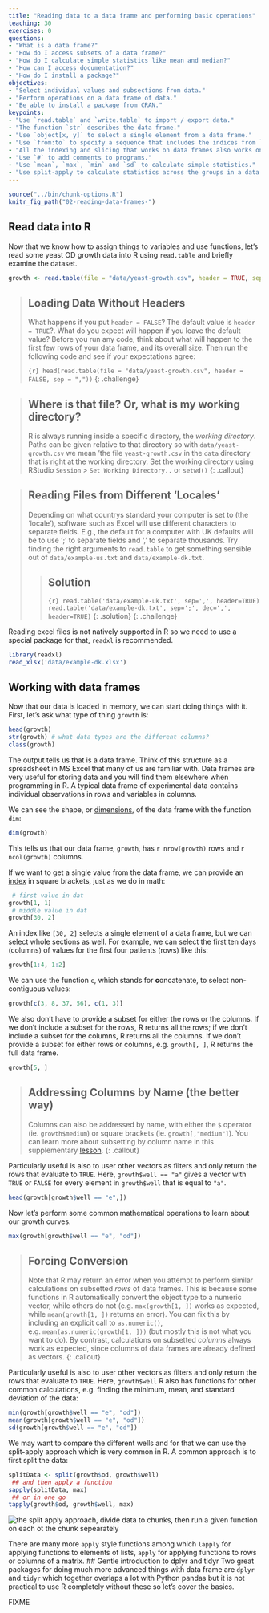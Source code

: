 ```yaml
---
title: "Reading data to a data frame and performing basic operations"
teaching: 30
exercises: 0
questions:
- "What is a data frame?"
- "How do I access subsets of a data frame?"
- "How do I calculate simple statistics like mean and median?"
- "How can I access documentation?"
- "How do I install a package?"
objectives:
- "Select individual values and subsections from data."
- "Perform operations on a data frame of data."
- "Be able to install a package from CRAN."
keypoints:
- "Use `read.table` and `write.table` to import / export data."
- "The function `str` describes the data frame."
- "Use `object[x, y]` to select a single element from a data frame."
- "Use `from:to` to specify a sequence that includes the indices from `from` to `to`."
- "All the indexing and slicing that works on data frames also works on vectors."
- "Use `#` to add comments to programs."
- "Use `mean`, `max`, `min` and `sd` to calculate simple statistics."
- "Use split-apply to calculate statistics across the groups in a data frame."
---
```



```r
source("../bin/chunk-options.R")
knitr_fig_path("02-reading-data-frames-")
```

## Read data into R <!-- 7 -->

Now that we know how to assign things to variables and use functions, let's read some yeast OD growth data into R using `read.table` and briefly examine the dataset.
 

```r
growth <- read.table(file = "data/yeast-growth.csv", header = TRUE, sep = ",")
```

> ## Loading Data Without Headers
>
> What happens if you put `header = FALSE`? The default value is `header = TRUE`?. What do you expect will happen if you leave the default value? Before you run any code, think about what will happen to the first few rows of your data frame, and its overall size. Then run the following code and see if your expectations agree:
>
> ```{r}
> head(read.table(file = "data/yeast-growth.csv", header = FALSE, sep = ","))
> ```
{: .challenge}


> ## Where is that file? Or, what is my working directory?
>
> R is always running inside a specific directory, the *working
> directory*. Paths can be given relative to that directory so with
> `data/yeast-growth.csv` we mean 'the file `yeast-growth.csv` in the
> `data` directory that is right at the working directory. Set the
> working directory using RStudio `Session` > `Set Working Directory..` or `setwd()`
{: .callout}


> ## Reading Files from Different 'Locales'
>
> Depending on what countrys standard your computer is set to (the 'locale'), software such as Excel will use different characters to separate fields. E.g., the default for a computer with UK defaults will be to use ';' to separate fields and ',' to separate thousands. Try finding the right arguments to `read.table` to get something sensible out of `data/example-us.txt` and `data/example-dk.txt`.
>
> > ## Solution
> > ```{r}
> > read.table('data/example-uk.txt', sep=',', header=TRUE)
> > read.table('data/example-dk.txt', sep=';', dec=',', header=TRUE)
> > ```
> {: .solution}
{: .challenge}

Reading excel files is not natively supported in R so we need to use a special package for that, `readxl` is recommended.

```r
library(readxl)
read_xlsx('data/example-dk.xlsx')
```

## Working with data frames <!-- 10 -->

Now that our data is loaded in memory, we can start doing things with it.
First, let's ask what type of thing `growth` is:

```r
head(growth)
str(growth) # what data types are the different columns?
class(growth)
```

The output tells us that is a data frame. Think of this structure as a spreadsheet in MS Excel that many of us are familiar with.
Data frames are very useful for storing data and you will find them elsewhere when programming in R. A typical data frame of experimental data contains individual observations in rows and variables in columns.

We can see the shape, or [dimensions]({{ site.github.url }}/reference/#dimensions), of the data frame with the function `dim`:

```r
dim(growth)
```

This tells us that our data frame, `growth`, has `r nrow(growth)` rows and `r ncol(growth)` columns.

If we want to get a single value from the data frame, we can provide an [index]({{ site.github.url }}/reference/#index) in square brackets, just as we do in math:

```r
 # first value in dat
growth[1, 1]
 # middle value in dat
growth[30, 2]
```

An index like `[30, 2]` selects a single element of a data frame, but we can select whole sections as well.
For example, we can select the first ten days (columns) of values for the first four patients (rows) like this:

```r
growth[1:4, 1:2]
```

We can use the function `c`, which stands for **c**oncatenate, to select non-contiguous values:

```r
growth[c(3, 8, 37, 56), c(1, 3)]
```

We also don't have to provide a subset for either the rows or the columns.
If we don't include a subset for the rows, R returns all the rows; if we don't include a subset for the columns, R returns all the columns.
If we don't provide a subset for either rows or columns, e.g. `growth[, ]`, R returns the full data frame.

```r
growth[5, ]
```

> ## Addressing Columns by Name (the better way)
>
> Columns can also be addressed by name, with either the `$` operator (ie. `growth$medium`) or square brackets (ie. `growth[,"medium"]`).
> You can learn more about subsetting by column name in this supplementary [lesson]({{ site.github.url }}/10-supp-addressing-data/).
{: .callout}

Particularly useful is also to user other vectors as filters and only return the rows that evaluate to `TRUE`. Here, `growth$well == "a"` gives a vector with `TRUE` or `FALSE` for every element in `growth$well` that is equal to `"a"`.

```r
head(growth[growth$well == "e",])
```

Now let's perform some common mathematical operations to learn about our growth curves.

```r
max(growth[growth$well == "e", "od"])
```

> ## Forcing Conversion
>
> Note that R may return an error when you attempt to perform similar calculations on 
> subsetted *rows* of data frames. This is because some functions in R automatically convert 
> the object type to a numeric vector, while others do not (e.g. `max(growth[1, ])` works as 
> expected, while `mean(growth[1, ])` returns an error). You can fix this by including an 
> explicit call to `as.numeric()`, e.g. `mean(as.numeric(growth[1, ]))` (but mostly this is not what you want to do). By contrast,  calculations on subsetted *columns* always work as expected, since columns of data frames  are already defined as vectors.
{: .callout}

Particularly useful is also to user other vectors as filters and only return the rows that evaluate to `TRUE`. Here, `growth$well` 
R also has functions for other common calculations, e.g. finding the minimum, mean, and standard deviation of the data:

```r
min(growth[growth$well == "e", "od"])
mean(growth[growth$well == "e", "od"])
sd(growth[growth$well == "e", "od"])
```

We may want to compare the different wells and for that we can use the split-apply approach which is very common in R. A common approach is to first split the data:

```r
splitData <- split(growth$od, growth$well)
 ## and then apply a function
sapply(splitData, max)
 ## or in one go
tapply(growth$od, growth$well, max)
```

<img src="../fig/split-apply.svg" alt="the split apply approach, divide data to chunks, then run a given function on each ot the chunk sepearately" />

There are many more `apply` style functions among which `lapply` for applying functions to elements of lists, `apply` for applying functions to rows or columns of a matrix.
## Gentle introduction to dplyr and tidyr
Two great packages for doing much more advanced things with data frame are `dplyr` and `tidyr` which together overlaps a lot with Python pandas but it is not practical to use R completely without these so let's cover the basics.

FIXME

